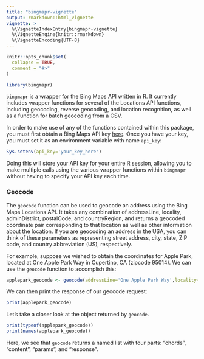 ```yaml
---
title: "bingmapr-vignette"
output: rmarkdown::html_vignette
vignette: >
  %\VignetteIndexEntry{bingmapr-vignette}
  %\VignetteEngine{knitr::rmarkdown}
  %\VignetteEncoding{UTF-8}
---
```


```r
knitr::opts_chunk$set(
  collapse = TRUE,
  comment = "#>"
)
```

```r
library(bingmapr)
```

`bingmapr` is a wrapper for the Bing Maps API written in R. It currently includes wrapper functions for several of the Locations API functions, including geocoding, reverse geocoding, and location recognition, as well as a function for batch geocoding from a CSV.

In order to make use of any of the functions contained within this package, you must first obtain a Bing Maps API key [here](https://www.bingmapsportal.com). Once you have your key, you must set it as an environment variable with name `api_key`:

```r
Sys.setenv(api_key='your_key_here')
```

Doing this will store your API key for your entire R session, allowing you to make multiple calls using the various wrapper functions within `bingmapr` without having to specify your API key each time.

### Geocode

The `geocode` function can be used to geocode an address using the Bing Maps Locations API. It takes any combination of addressLine, locality, adminDistrict, postalCode, and countryRegion, and returns a geocoded coordinate pair corresponding to that location as well as other information about the location. If you are geocoding an address in the USA, you can think of these parameters as representing street address, city, state, ZIP code, and country abbreviation (US), respectively.

For example, suppose we wished to obtain the coordinates for Apple Park, located at One Apple Park Way in Cupertino, CA (zipcode 95014). We can use the `geocode` function to accomplish this:

```r
applepark_geocode <- geocode(addressLine='One Apple Park Way',locality='Cupertino',adminDistrict='CA',postalCode='95014',countryRegion='US')
```

We can then print the response of our geocode request:

```r
print(applepark_geocode)
```

Let's take a closer look at the object returned by `geocode`.

```r
print(typeof(applepark_geocode))
print(names(applepark_geocode))
```

Here, we see that `geocode` returns a named list with four parts: "chords", "content", "params", and "response".
